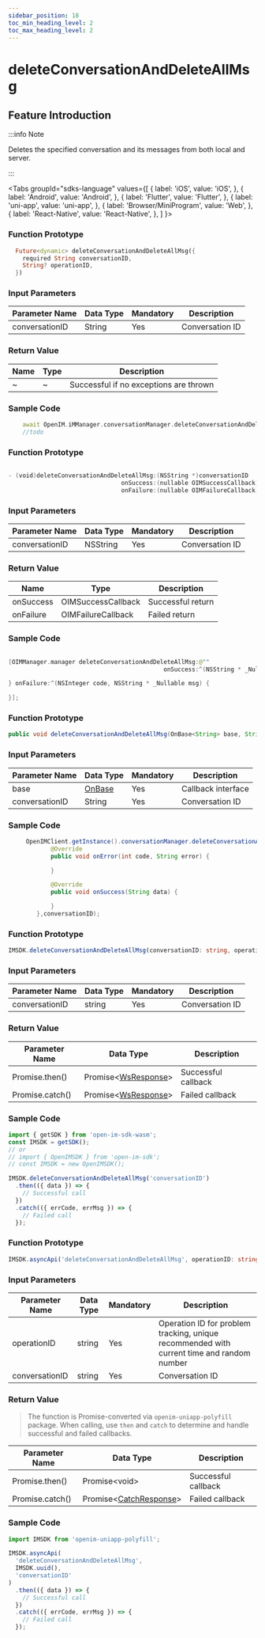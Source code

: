 ```yaml
---
sidebar_position: 18
toc_min_heading_level: 2
toc_max_heading_level: 2
---
```


# deleteConversationAndDeleteAllMsg

## Feature Introduction

:::info Note

Deletes the specified conversation and its messages from both local and server.

:::

<Tabs
groupId="sdks-language"
values={[
{ label: 'iOS', value: 'iOS', },
{ label: 'Android', value: 'Android', },
{ label: 'Flutter', value: 'Flutter', },
{ label: 'uni-app', value: 'uni-app', },
{ label: 'Browser/MiniProgram', value: 'Web', },
{ label: 'React-Native', value: 'React-Native', },
]
}>

<TabItem value="Flutter">

### Function Prototype

```dart showLineNumbers
  Future<dynamic> deleteConversationAndDeleteAllMsg({
    required String conversationID,
    String? operationID,
  })
```

### Input Parameters

| Parameter Name | Data Type | Mandatory | Description |
| -------------- | --------  | --------  | ----------- |
| conversationID | String    | Yes       | Conversation ID |

### Return Value

| Name | Type | Description      |
| ---- | ---- | ---------------- |
| ~    | ~    | Successful if no exceptions are thrown |

### Sample Code

```dart showLineNumbers
    await OpenIM.iMManager.conversationManager.deleteConversationAndDeleteAllMsg(conversationID: conversationID);
    //todo
```

</TabItem>

<TabItem value="iOS">

### Function Prototype

```swift showLineNumbers

- (void)deleteConversationAndDeleteAllMsg:(NSString *)conversationID
                                onSuccess:(nullable OIMSuccessCallback)onSuccess
                                onFailure:(nullable OIMFailureCallback)onFailure;

```

### Input Parameters

| Parameter Name | Data Type | Mandatory | Description |
| -------------- | --------- | --------  | ----------- |
| conversationID | NSString  | Yes       | Conversation ID |

### Return Value

| Name       | Type                   | Description |
| ---------- | ---------------------- | ----------- |
| onSuccess  | OIMSuccessCallback     | Successful return |
| onFailure  | OIMFailureCallback     | Failed return     |

### Sample Code

```swift showLineNumbers

[OIMManager.manager deleteConversationAndDeleteAllMsg:@""
                                            onSuccess:^(NSString * _Nullable data) {

} onFailure:^(NSInteger code, NSString * _Nullable msg) {

}];

```

</TabItem>

<TabItem value="Android">

### Function Prototype

```java showLineNumbers
public void deleteConversationAndDeleteAllMsg(OnBase<String> base, String conversionID)
```

### Input Parameters

| Parameter Name | Data Type                               | Mandatory | Description |
| -------------- | --------------------------------------- | --------  | ----------- |
| base           | [OnBase](/callback/onBase.mdx)          | Yes       | Callback interface |
| conversationID | String                                  | Yes       | Conversation ID |

### Sample Code

```java showLineNumbers
     OpenIMClient.getInstance().conversationManager.deleteConversationAndDeleteAllMsg(new OnBase<String>() {
            @Override
            public void onError(int code, String error) {

            }

            @Override
            public void onSuccess(String data) {

            }
        },conversationID);
```

</TabItem>

<TabItem value="Web">

### Function Prototype

```ts showLineNumbers
IMSDK.deleteConversationAndDeleteAllMsg(conversationID: string, operationID?: string): Promise<WsResponse>
```

### Input Parameters

| Parameter Name | Data Type | Mandatory | Description |
| -------------- | --------- | --------  | ----------- |
| conversationID | string    | Yes       | Conversation ID |

### Return Value

| Parameter Name  | Data Type                                      | Description      |
| --------------- | ---------------------------------------------- | ---------------- |
| Promise.then()  | Promise<[WsResponse](/class/response.mdx)\>    | Successful callback |
| Promise.catch() | Promise<[WsResponse](/class/response.mdx)\>    | Failed callback |

### Sample Code

```js showLineNumbers
import { getSDK } from 'open-im-sdk-wasm';
const IMSDK = getSDK();
// or
// import { OpenIMSDK } from 'open-im-sdk';
// const IMSDK = new OpenIMSDK();

IMSDK.deleteConversationAndDeleteAllMsg('conversationID')
  .then(({ data }) => {
    // Successful call
  })
  .catch(({ errCode, errMsg }) => {
    // Failed call
  });
```

</TabItem>

<TabItem value="uni-app">

### Function Prototype

```ts showLineNumbers
IMSDK.asyncApi('deleteConversationAndDeleteAllMsg', operationID: string, conversationID: string): Promise<void>
```

### Input Parameters

| Parameter Name | Data Type | Mandatory | Description                                                  |
| -------------- | --------- | --------  | ------------------------------------------------------------ |
| operationID    | string    | Yes       | Operation ID for problem tracking, unique recommended with current time and random number |
| conversationID | string    | Yes       | Conversation ID |

### Return Value

> The function is Promise-converted via `openim-uniapp-polyfill` package. When calling, use `then` and `catch` to determine and handle successful and failed callbacks.

| Parameter Name  | Data Type                                       | Description      |
| --------------- | ----------------------------------------------- | ---------------- |
| Promise.then()  | Promise<void\>                                  | Successful callback |
| Promise.catch() | Promise<[CatchResponse](/class/response.mdx)\>  | Failed callback |

### Sample Code

```js showLineNumbers
import IMSDK from 'openim-uniapp-polyfill';

IMSDK.asyncApi(
  'deleteConversationAndDeleteAllMsg',
  IMSDK.uuid(),
  'conversationID'
)
  .then(({ data }) => {
    // Successful call
  })
  .catch(({ errCode, errMsg }) => {
    // Failed call
  });
```

</TabItem>

</Tabs>
